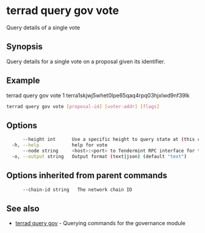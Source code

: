 # terrad query gov vote

Query details of a single vote

## Synopsis

Query details for a single vote on a proposal given its identifier.

## Example
terrad query gov vote 1 terra1skjwj5whet0lpe65qaq4rpq03hjxlwd9nf39lk

```sh Terrad
terrad query gov vote [proposal-id] [voter-addr] [flags]
```

## Options

```sh Terrad
      --height int      Use a specific height to query state at (this can error if the node is pruning state)
  -h, --help            help for vote
      --node string     <host>:<port> to Tendermint RPC interface for this chain (default "tcp://localhost:26657")
  -o, --output string   Output format (text|json) (default "text")
```

## Options inherited from parent commands

```sh Terrad
      --chain-id string   The network chain ID
```

## See also

* [terrad query gov](terrad_query_gov.mdx)	 - Querying commands for the governance module


